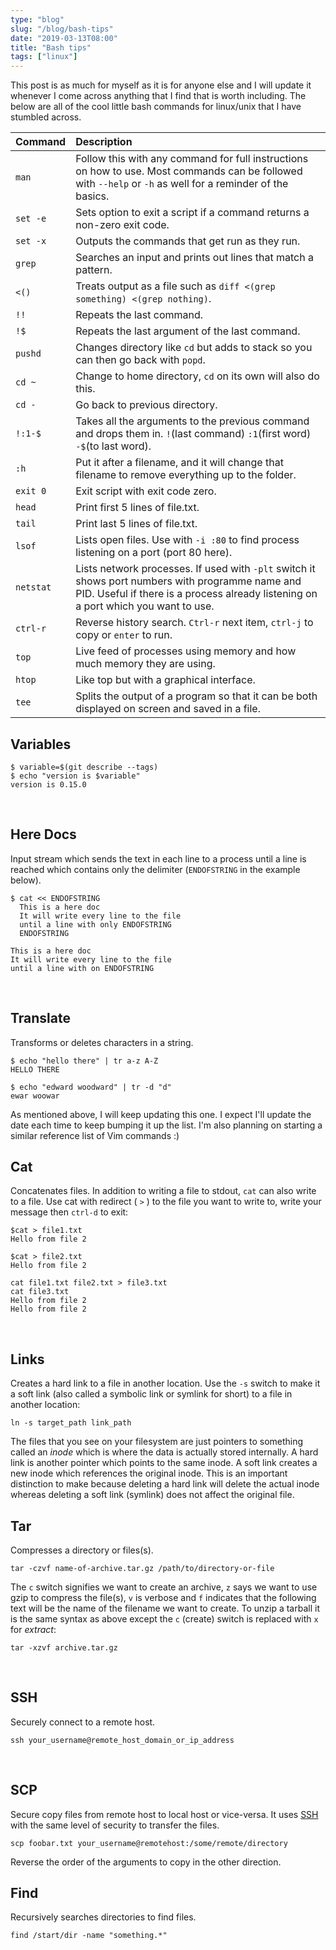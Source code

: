 ```yaml
---
type: "blog"
slug: "/blog/bash-tips"
date: "2019-03-13T08:00"
title: "Bash tips"
tags: ["linux"]
---
```


This post is as much for myself as it is for anyone else and I will update it whenever I come across anything that I find that is worth including. The below are all of the cool little bash commands for linux/unix that I have stumbled across.

Command | Description
------- | :-----------|
`man`   | Follow this with any command for full instructions on how to use. Most commands can be followed with `--help` or `-h` as well for a reminder of the basics.
`set -e` | Sets option to exit a script if a command returns a non-zero exit code.
`set -x` | Outputs the commands that get run as they run.
`grep` | Searches an input and prints out lines that match a pattern.
`<()` | Treats output as a file such as `diff <(grep something) <(grep nothing)`.
`!!` | Repeats the last command.
`!$` | Repeats the last argument of the last command.
`pushd` | Changes directory like `cd` but adds to stack so you can then go back with `popd`.
`cd ~` | Change to home directory, `cd` on its own will also do this.
`cd -` | Go back to previous directory.
`!:1-$` | Takes all the arguments to the previous command and drops them in. `!`(last command) `:1`(first word) `-$`(to last word).
`:h` | Put it after a filename, and it will change that filename to remove everything up to the folder.
`exit 0` | Exit script with exit code zero.
`head` | Print first 5 lines of file.txt.
`tail`  | Print last 5 lines of file.txt.
`lsof` | Lists open files. Use with `-i :80` to find process listening on a port (port 80 here).
`netstat` | Lists network processes. If used with `-plt` switch it shows port numbers with programme name and PID. Useful if there is a process already listening on a port which you want to use.
`ctrl-r` | Reverse history search. `Ctrl-r` next item, `ctrl-j` to copy or `enter` to run.
`top` | Live feed of processes using memory and how much memory they are using.
`htop` | Like top but with a graphical interface.
`tee` | Splits the output of a program so that it can be both displayed on screen and saved in a file.

## Variables
```
$ variable=$(git describe --tags)
$ echo "version is $variable"
version is 0.15.0
```
<br />

## Here Docs
Input stream which sends the text in each line to a process until a line is reached which contains only the delimiter (`ENDOFSTRING` in the example below).
```
$ cat << ENDOFSTRING
  This is a here doc
  It will write every line to the file
  until a line with only ENDOFSTRING
  ENDOFSTRING

This is a here doc
It will write every line to the file
until a line with on ENDOFSTRING
```
<br />

## Translate
Transforms or deletes characters in a string.
```
$ echo "hello there" | tr a-z A-Z
HELLO THERE

$ echo "edward woodward" | tr -d "d"
ewar woowar
```

As mentioned above, I will keep updating this one. I expect I'll update the date each time to keep bumping it up the list. I'm also planning on starting a similar reference list of Vim commands :)
<br />

## Cat
Concatenates files. In addition to writing a file to stdout, `cat` can also write to a file. Use cat with redirect ( `>` ) to the file you want to write to, write your message then `ctrl-d` to exit:
```
$cat > file1.txt
Hello from file 2

$cat > file2.txt
Hello from file 2

cat file1.txt file2.txt > file3.txt
cat file3.txt
Hello from file 2
Hello from file 2
```
<br />

## Links
Creates a hard link to a file in another location. Use the `-s` switch to make it a soft link (also called a symbolic link or symlink for short) to a file in another location:
```
ln -s target_path link_path
```
The files that you see on your filesystem are just pointers to something called an _inode_ which is where the data is actually stored internally. A hard link is another pointer which points to the same inode. A soft link creates a new inode which references the original inode. This is an important distinction to make because deleting a hard link will delete the actual inode whereas deleting a soft link (symlink) does not affect the original file.

## Tar
Compresses a directory or files(s).
```
tar -czvf name-of-archive.tar.gz /path/to/directory-or-file
```
The `c` switch signifies we want to create an archive, `z` says we want to use gzip to compress the file(s), `v` is verbose and `f` indicates that the following text will be the name of the filename we want to create. To unzip a tarball it is the same syntax as above except the `c` (create) switch is replaced with `x` for _extract_:
```
tar -xzvf archive.tar.gz
```
<br />

## SSH
Securely connect to a remote host.
```
ssh your_username@remote_host_domain_or_ip_address
```
<br />

## SCP
Secure copy files from remote host to local host or vice-versa. It uses [SSH](bash-tips#ssh) with the same level of security to transfer the files.
```
scp foobar.txt your_username@remotehost:/some/remote/directory
```
Reverse the order of the arguments to copy in the other direction.

## Find
Recursively searches directories to find files.
```
find /start/dir -name "something.*"
```
